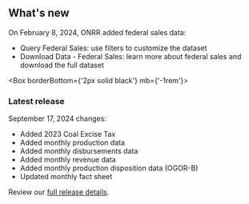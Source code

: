 ## <span>What's new</span> <WhatsNewIcon />


  On February 8, 2024, ONRR added federal sales data:

  - <Link href='/query-data/?dataType=Federal%20Sales'>Query Federal Sales</Link>: use filters to customize the dataset
  - <Link href='/downloads/federal-sales/' linkType='default'>Download Data - Federal Sales</Link>: learn more about federal sales and download the full dataset

<Box borderBottom={'2px solid black'} mb={'-1rem'}>
</Box>

### Latest release

September 17, 2024 changes:

- Added <Link href="/how-revenue-works/coal-excise-tax/" linkType="default">2023 Coal Excise Tax</Link>
- Added <Link href="/downloads/production-by-month/" linkType="default">monthly production data</Link>
- Added <Link href="/downloads/disbursements-by-month/" linkType="default">monthly disbursements data</Link>
- Added <Link href="/downloads/revenue/" linkType="default">monthly revenue data</Link>
- Added <Link href="/downloads/production-by-disposition/" linkType="default">monthly production disposition data (OGOR-B)</Link>
- Updated <Link href="/fact-sheet" linkType="default">monthly fact sheet</Link>

Review our [full release details](https://github.com/ONRR/nrrd/releases).
